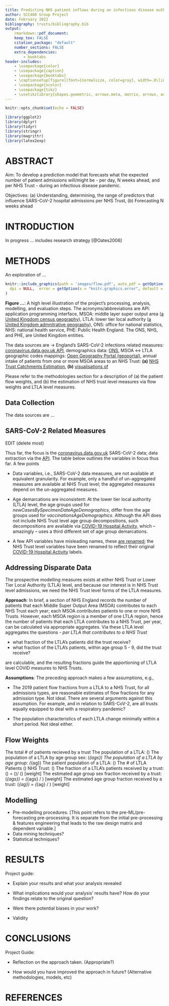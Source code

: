 ```yaml
---
title: Predicting NHS patient inflows during an infectious disease outbreak or pandemic
author: SCC460 Group Project
date: February 2022
bibliography: trusts/bibliography.bib
output:
    rmarkdown::pdf_document:
    keep_tex: FALSE
    citation_package: "default"
    number_sections: FALSE
    extra_dependencies:
        - booktabs
header-includes:
    - \usepackage{color}
    - \usepackage{caption}
    - \usepackage{booktabs}
    - \captionsetup[figure]{font={normalsize, color=gray}, width=.8\linewidth}
    - \usepackage{xcolor}
    - \usepackage{tikz}
    - \usetikzlibrary{shapes.geometric, arrows.meta, matrix, arrows, automata, positioning, shadows, trees}
---
```


<!--- Global Settings --->
```r
knitr::opts_chunk$set(echo = FALSE)
```


<!--- Libraries --->
```r
library(ggplot2)
library(dplyr)
library(tidyr)
library(stringr)
library(magrittr)
library(latex2exp)
```
# ABSTRACT

Aim: To develop a prediction model that forecasts what the expected number of patient admissions will/might be - per day, N weeks ahead, and per NHS Trust - during an infectious disease pandemic.

\vspace{10pt}

Objectives: (a) Understanding, determining, the range of predictors that influence SARS-CoV-2 hospital admissions per NHS Trust, (b) Forecasting N weeks ahead

\vspace{35pt}

# INTRODUCTION

In progress $\ldots$ includes research strategy [@Oates2006]

\vspace{35pt}

\pagebreak

# METHODS

An exploration of ...


\vspace{10pt}

```r
knitr::include_graphics(path = 'images/flow.pdf', auto_pdf = getOption(x = "knitr.graphics.auto_pdf", default = TRUE),
  dpi = NULL,  error = getOption(x = "knitr.graphics.error", default = TRUE)
)
```

\footnotesize

**Figure ...**: A high level illustration of the project's processing, analysis, modelling, and evaluation steps. The acronyms/abbreviations are
API: application programming interface, MSOA: middle layer super output area ([a United Kingdom census geography](https://www.ons.gov.uk/methodology/geography/ukgeographies/censusgeography)), LTLA: lower tier local authority ([a United Kingdom admnitrative geography](https://www.ons.gov.uk/methodology/geography/ukgeographies/administrativegeography)), ONS: office for national statistics, NHS: national health service, PHE: Public Health England.  The ONS, NHS, and PHE, are United Kingdom entities.

The data sources are &rarr; England's SARS-CoV-2 infections related measures: [coronavirus.data.gov.uk API](https://coronavirus.data.gov.uk/details/developers-guide/main-api), demographics data: [ONS](https://www.ons.gov.uk/peoplepopulationandcommunity/populationandmigration/populationestimates/datasets/middlesuperoutputareamidyearpopulationestimates),
MSOA $\leftrightarrow$ LTLA geographic codes mappings: [Open Geography Portal (geoportal)](https://geoportal.statistics.gov.uk/search?collection=Dataset&sort=name&tags=all(LUP_MSOA_WD_LAD)), annual intake of patients from one or more MSOA areas to an NHS Trust: **(a)** [NHS Trust Catchments Estimation](https://app.box.com/s/qh8gzpzeo1firv1ezfxx2e6c4tgtrudl), **(b)** [visualisations of](https://app.powerbi.com/view?r=eyJrIjoiODZmNGQ0YzItZDAwZi00MzFiLWE4NzAtMzVmNTUwMThmMTVlIiwidCI6ImVlNGUxNDk5LTRhMzUtNGIyZS1hZDQ3LTVmM2NmOWRlODY2NiIsImMiOjh9)

Please refer to the methodologies section for a description of (a) the patient flow weights, and (b) the estimation of NHS trust level measures via flow weights and LTLA level measures.

\normalsize

\pagebreak




## Data Collection

The data sources are ...

\vspace{10pt}

## SARS-CoV-2 Related Measures

EDIT (delete most)

Thus far, the focus is the [coronavirus.data.gov.uk](https://coronavirus.data.gov.uk) SARS-CoV-2 data; data extraction via
the [API](https://coronavirus.data.gov.uk/details/developers-guide/main-api).  The table below outlines the variables
in focus thus far.  A few points

* Data variables, i.e., SARS-CoV-2 data measures, are not available at equivalent granularity.  For example, only a
handful of un-aggregated measures are available at NHS Trust level; the aggregated measures depend on the un-aggregated measures.

* Age demarcations are inconsistent: At the lower tier local authority (LTLA) level, the age groups used for
*newCasesBySpecimenDateAgeDemographics*, differ from the age groups used for *vaccinationsAgeDemographics*.
Although the API does not include NHS Trust level age group decompositions, such decompositions are available
via [COVID-19 Hospital Activity](https://www.england.nhs.uk/statistics/statistical-work-areas/covid-19-hospital-activity/),
which – amazingly – uses a third different set of age group demarcations.

* A few API variables have misleading names, these [are renamed](https://github.com/premodelling/infections/blob/develop/config.py); the NHS Trust level variables have been renamed to reflect their original
[COVID-19 Hospital Activity](https://www.england.nhs.uk/statistics/statistical-work-areas/covid-19-hospital-activity/)
labels.

\vspace{10pt}

## Addressing Disparate Data

The prospective modelling measures exists at either NHS Trust or Lower Tier Local Authority (LTLA) level, and because our interest is in NHS Trust level admissions, we need the NHS Trust level forms of the LTLA measures.

\vspace{10pt}

**Approach**: In brief, a section of NHS England records the number of patients that each Middle Super Output Area (MSOA) contributes to each NHS Trust each year; each MSOA contributes patients to one or more NHS Trusts.  However, each MSOA region is a member of one LTLA region, hence the number of patients that each LTLA contributes to a NHS Trust, per year, can be calculated via appropriate aggregates.  Via these LTLA level aggregates the questions - *per LTLA that contributes to a NHS Trust*

\vspace{5pt}

* what fraction of the LTLA's patients did the trust receive?
* what fraction of the LTLA's patients, within age group 5 - 9, did the trust receive?

\vspace{5pt}

are calculable, and the resulting fractions guide the apportioning of LTLA level COVID measures
to NHS Trusts.

\vspace{10pt}

**Assumptions**: The preceding approach makes a few assumptions, e.g.,

* The 2019 patient flow fractions from a LTLA to a NHS Trust, for all admissions types, are reasonable estimates of flow
fractions for any admission type.  Not ideal.  There are several arguments against this assumption.  For example, and in relation to SARS-CoV-2, are all trusts equally equipped to deal with a respiratory pandemic?

* The population characteristics of each LTLA change minimally within a short period.  Not ideal either.

\vspace{10pt}

## Flow Weights

The total # of patients recieved by a trust
The population of a LTLA: \(\alpha\)
The population of a LTLA by age group sex: \(\alpha_{ags}\)
The population of a LTLA by age group: \(\alpha_{ag}\)
The patient population of a LTLA: \(\rho\)
The # of LTLA Patients \(\rightarrow\) NHS Trust: \(\beta\)
The fraction of a LTLA's patients received by a trust:  \(\lambda\) =  \(\beta\)/ \(\rho\)  [weight]
The estimated age group sex fraction received by a trust: \(\lambda_{ags}\) = \(\lambda\alpha_{ags} / \alpha\) [weight]
The estimated age group fraction received by a trust: \(\lambda_{ag}\) = \(\lambda\alpha_{ag} / \alpha\) [weight]

\vspace{10pt}


## Modelling

* Pre-modelling procedures.   [This point refers to the pre-ML/pre-forecasting pre-processing. It is separate from the initial pre-processing & features engineering that leads to the raw design matrix and dependent variable.]
* Data mining techniques?
* Statistical techniques?




\vspace{35pt}

# RESULTS

Project guide:

* Explain your results and what your analysis revealed

* What implications would your analysis' results have? How do your findings relate to the original question?

* Were there potential biases in your work?

* Validity

\vspace{35pt}

# CONCLUSIONS


Project Guide:

* Reflection on the approach taken. (Appropriate?)

* How would you have improved the approach in future? (Alternative methodologies, models, etc)


\vspace{35pt}

# REFERENCES

